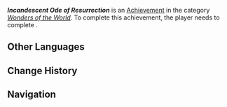 {{About|the achievement|other uses|Incandescent Ode of Resurrection (Disambiguation)}}
{{Achievement Infobox
|title        = Incandescent Ode of Resurrection
|id           = 84341
|order id     = 5120
|category     = Wonders of the World
|description  = Complete "[[Incandescent Ode of Resurrection]]."
|requirements = Complete ''[[When All Becomes a Monument]]''.
|primogems    = 10
|tracking     = 
|topic        = 
|type         = Quest
|quest        = Incandescent Ode of Resurrection
|hidden       = 1
}}
'''''Incandescent Ode of Resurrection''''' is an [[Achievement]] in the category ''[[Wonders of the World]]''. To complete this achievement, the player needs to complete {{Quest|When All Becomes a Monument}}.
<!--
==Gameplay Notes==
* 

==Gallery==
{{Preview
|size=300px
|file=
|caption=
}}

==Video Guides==
{{EVT
|video1   = 
|caption1 = 
}}
-->
==Other Languages==
{{Other Languages|Incandescent Ode of Resurrection}}

==Change History==
{{Change History|5.3}}

==Navigation==
{{Achievement Navbox}}